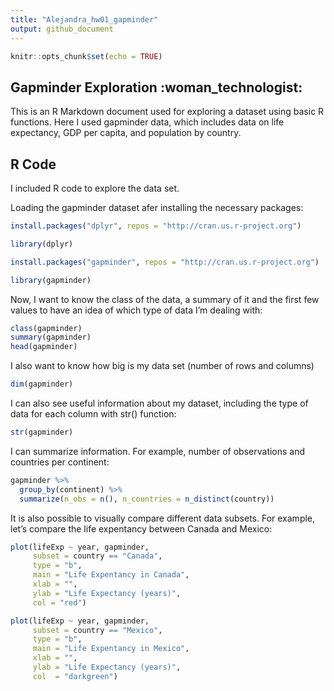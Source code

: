 ```yaml
---
title: "Alejandra_hw01_gapminder"
output: github_document
---
```


```r
knitr::opts_chunk$set(echo = TRUE)
```

## Gapminder Exploration :woman_technologist:

This is an R Markdown document used for exploring a dataset using basic R functions. Here I used gapminder data, which includes data on life expectancy, GDP per capita, and population by country.

## R Code

I included R code to explore the data set.


Loading the gapminder dataset afer installing the necessary packages:
```r
install.packages("dplyr", repos = "http://cran.us.r-project.org")
```
```r
library(dplyr)
```

```r
install.packages("gapminder", repos = "http://cran.us.r-project.org")
```
```r
library(gapminder)
```


Now, I want to know the class of the data, a summary of it and the first few values to have an idea of which type of data I'm dealing with:
```r
class(gapminder)
summary(gapminder)
head(gapminder)
```
I also want to know how big is my data set (number of rows and columns)

```r
dim(gapminder)
```
I can also see useful information about my dataset, including the type of data for each column with str() function:
```r
str(gapminder)
```
I can summarize information. For example, number of observations and countries per continent:
```r
gapminder %>%
  group_by(continent) %>%
  summarize(n_obs = n(), n_countries = n_distinct(country))
```

It is also possible to visually compare different data subsets. For example, let's compare the life expentancy between Canada and Mexico:

```r
plot(lifeExp ~ year, gapminder, 
     subset = country == "Canada", 
     type = "b", 
     main = "Life Expentancy in Canada", 
     xlab = "", 
     ylab = "Life Expectancy (years)",
     col = "red")
```


```r
plot(lifeExp ~ year, gapminder, 
     subset = country == "Mexico", 
     type = "b", 
     main = "Life Expentancy in Mexico", 
     xlab = "", 
     ylab = "Life Expectancy (years)",
     col  = "darkgreen")
```
